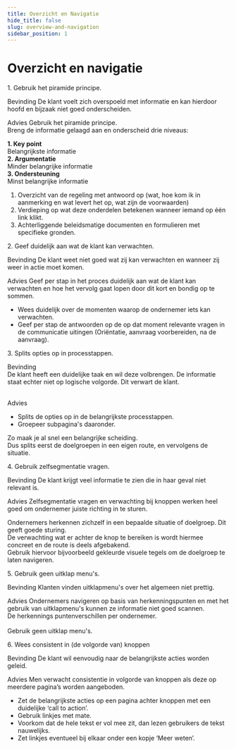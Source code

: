 ```yaml
---
title: Overzicht en Navigatie
hide_title: false
slug: overview-and-navigation
sidebar_position: 1
---
```



# Overzicht en navigatie

<Heading type="h2">1. Gebruik het piramide principe.</Heading>

<Heading type="h3">Bevinding</Heading>
De klant voelt zich overspoeld met informatie en kan hierdoor hoofd en bijzaak niet goed onderscheiden.

<Heading type="h3">Advies</Heading>
Gebruik het piramide principe.
<br />
Breng de informatie gelaagd aan en onderscheid drie niveaus:

<div className="rvo-layout-row rvo-layout-gap--lg">
  <div className="rvo-layout-column rvo-layout-gap--md">
    <div>
      <b>1. Key point</b>
      <br />
      Belangrijkste informatie
    </div>
    <div>
      <b>2. Argumentatie</b>
      <br />
      Minder belangrijke informatie
    </div>
    <div>
      <b>3. Ondersteuning</b>
      <br />
      Minst belangrijke informatie
    </div>
  </div>
</div>

1.  Overzicht van de regeling met antwoord op (wat, hoe kom ik in aanmerking en wat levert het op, wat zijn de voorwaarden)
2.  Verdieping op wat deze onderdelen betekenen wanneer iemand op één link klikt.
3.  Achterliggende beleidsmatige documenten en formulieren met specifieke gronden.

<Heading type="h2">2. Geef duidelijk aan wat de klant kan verwachten.</Heading>

<Heading type="h3">Bevinding</Heading>
De klant weet niet goed wat zij kan verwachten en wanneer zij weer in actie moet komen.

<Heading type="h3">Advies</Heading>
Geef per stap in het proces duidelijk aan wat de klant kan verwachten en hoe het vervolg gaat lopen door dit kort en bondig
op te sommen.

- Wees duidelijk over de momenten waarop de ondernemer iets kan
  verwachten.
- Geef per stap de antwoorden op de op dat moment relevante vragen in de
  communicatie uitingen (Oriëntatie, aanvraag voorbereiden, na de aanvraag).

<Heading type="h2">3. Splits opties op in processtappen.</Heading>

<div className="rvo-layout-row rvo-layout-row--flex-start rvo-layout-gap--lg">
  <div style={{ flex: 0.7 }}>
    <p>
      <Heading type="h3">Bevinding</Heading>
      <br />
      De klant heeft een duidelijke taak en wil deze volbrengen. De informatie staat echter niet op logische volgorde.
      Dit verwart de klant.
      <br />
      <br />
    </p>
    <p>
      <Heading type="h3">Advies</Heading>
      <br />
      <ul>
        <li>Splits de opties op in de belangrijkste processtappen.</li>
        <li>Groepeer subpagina's daaronder.</li>
      </ul>
      Zo maak je al snel een belangrijke scheiding.
      <br />
      Dus splits eerst de doelgroepen in een eigen route, en vervolgens de situatie.
    </p>
  </div>
  <div style={{ flex: 0.3 }}>
    <ProgressTracker>
      <ProgressTrackerStep state="start" label="Kringlooplandbouwscan" line="straight" size="md" />
      <ProgressTrackerStep state="completed" label="Vragen over uw bedrijf" line="substep-start" size="md" />
      <ProgressTrackerStep state="completed" label="Vragen over uw bedrijf" line="straight" size="sm" />
      <ProgressTrackerStep state="completed" label="Vragen over uw bedrijf" line="substep-end" size="sm" />
      <ProgressTrackerStep state="completed" label="Toekomst van uw bedrijf" line="straight" size="md" />
      <ProgressTrackerStep state="completed" label="Thema: Verdienmodel" line="substep-start" size="md" />
      <ProgressTrackerStep state="completed" label="Nieuwe marktconcepten" line="straight" size="sm" />
      <ProgressTrackerStep
        state="completed"
        label="Verbreding van uw bedrijfsactiviteiten"
        line="substep-end"
        size="sm"
      />
      <ProgressTrackerStep state="completed" label="Mogen we u nog wat vragen stellen?" line="straight" size="md" />
      <ProgressTrackerStep state="end" label="Resultaten" line="none" size="md" />
    </ProgressTracker>
  </div>
</div>

<Heading type="h2">4. Gebruik zelfsegmentatie vragen.</Heading>

<Heading type="h3">Bevinding</Heading>
De klant krijgt veel informatie te zien die in haar geval niet relevant is.

<Heading type="h3">Advies</Heading>
Zelfsegmentatie vragen en verwachting bij knoppen werken heel goed om ondernemer juiste richting in te sturen.

Ondernemers herkennen zichzelf in een bepaalde situatie of doelgroep. Dit geeft goede sturing.<br/>
De verwachting wat er achter de knop te bereiken is wordt hiermee concreet en de route is deels afgebakend.<br/>
Gebruik hiervoor bijvoorbeeld gekleurde visuele tegels om de doelgroep te laten navigeren.

<Heading type="h2">5. Gebruik geen uitklap menu's.</Heading>

<Heading type="h3">Bevinding</Heading>
Klanten vinden uitklapmenu's over het algemeen niet prettig.

<Heading type="h3">Advies</Heading>
Ondernemers navigeren op basis van herkenningspunten en met het gebruik van uitklapmenu's kunnen ze informatie niet goed
scannen.
<br />
De herkennings puntenverschillen per ondernemer.
<br />
<br />
Gebruik geen uitklap menu's.

<Heading type="h2">6. Wees consistent in (de volgorde van) knoppen</Heading>

<Heading type="h3">Bevinding</Heading>
De klant wil eenvoudig naar de belangrijkste acties worden geleid.

<Heading type="h3">Advies</Heading>
Men verwacht consistentie in volgorde van knoppen als deze op meerdere pagina’s worden aangeboden.
<br />

- Zet de belangrijkste acties op een pagina achter knoppen met een duidelijke ‘call to action’.
- Gebruik linkjes met mate.
- Voorkom dat de hele tekst er vol mee zit, dan lezen gebruikers de tekst nauwelijks.
- Zet linkjes eventueel bij elkaar onder een kopje ‘Meer weten’.
